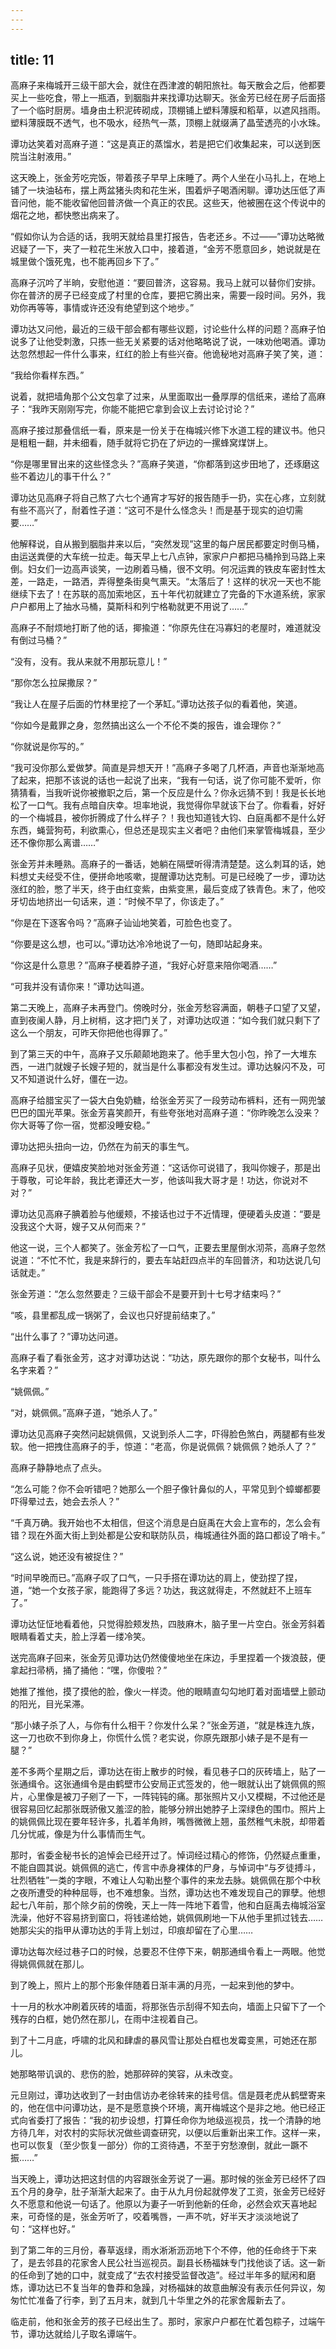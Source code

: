 ```yaml
---
---
---
```

title: 11
---




高麻子来梅城开三级干部大会，就住在西津渡的朝阳旅社。每天散会之后，他都要买上一些吃食，带上一瓶酒，到胭脂井来找谭功达聊天。张金芳已经在房子后面搭了一个临时厨房。墙身由土积泥砖砌成，顶棚铺上塑料薄膜和稻草，以遮风挡雨。塑料薄膜既不透气，也不吸水，经热气一蒸，顶棚上就缀满了晶莹透亮的小水珠。

谭功达笑着对高麻子道：“这是真正的蒸馏水，若是把它们收集起来，可以送到医院当注射液用。”

这天晚上，张金芳吃完饭，带着孩子早早上床睡了。两个人坐在小马扎上，在地上铺了一块油毡布，摆上两盆猪头肉和花生米，围着炉子喝酒闲聊。谭功达压低了声音问他，能不能收留他回普济做一个真正的农民。这些天，他被圈在这个传说中的烟花之地，都快憋出病来了。

“假如你认为合适的话，我明天就给县里打报告，告老还乡。不过——”谭功达略微迟疑了一下，夹了一粒花生米放入口中，接着道，“金芳不愿意回乡，她说就是在城里做个饿死鬼，也不能再回乡下了。”

高麻子沉吟了半晌，安慰他道：“要回普济，这容易。我马上就可以替你们安排。你在普济的房子已经变成了村里的仓库，要把它腾出来，需要一段时间。另外，我劝你再等等，事情或许还没有绝望到这个地步。”

谭功达又问他，最近的三级干部会都有哪些议题，讨论些什么样的问题？高麻子怕说多了让他受刺激，只拣一些无关紧要的话对他略略说了说，一味劝他喝酒。谭功达忽然想起一件什么事来，红红的脸上有些兴奋。他诡秘地对高麻子笑了笑，道：

“我给你看样东西。”

说着，就把墙角那个公文包拿了过来，从里面取出一叠厚厚的信纸来，递给了高麻子：“我昨天刚刚写完，你能不能把它拿到会议上去讨论讨论？”

高麻子接过那叠信纸一看，原来是一份关于在梅城兴修下水道工程的建议书。他只是粗粗一翻，并未细看，随手就将它扔在了炉边的一摞蜂窝煤饼上。

“你是哪里冒出来的这些怪念头？”高麻子笑道，“你都落到这步田地了，还琢磨这些不着边儿的事干什么？”

谭功达见高麻子将自己熬了六七个通宵才写好的报告随手一扔，实在心疼，立刻就有些不高兴了，耐着性子道：“这可不是什么怪念头！而是基于现实的迫切需要……”

他解释说，自从搬到胭脂井来以后，“突然发现”这里的每户居民都要定时倒马桶，由运送粪便的大车统一拉走。每天早上七八点钟，家家户户都把马桶拎到马路上来倒。妇女们一边高声谈笑，一边刷着马桶，很不文明。何况运粪的铁皮车密封性太差，一路走，一路洒，弄得整条街臭气熏天。“太落后了！这样的状况一天也不能继续下去了！在苏联的高加索地区，五十年代初就建立了完备的下水道系统，家家户户都用上了抽水马桶，莫斯科和列宁格勒就更不用说了……”

高麻子不耐烦地打断了他的话，揶揄道：“你原先住在冯寡妇的老屋时，难道就没有倒过马桶？”

“没有，没有。我从来就不用那玩意儿！”

“那你怎么拉屎撒尿？”

“我让人在屋子后面的竹林里挖了一个茅缸。”谭功达孩子似的看着他，笑道。

“你如今是戴罪之身，忽然搞出这么一个不伦不类的报告，谁会理你？”

“你就说是你写的。”

“我可没你那么爱做梦。简直是异想天开！”高麻子多喝了几杯酒，声音也渐渐地高了起来，把那不该说的话也一起说了出来，“我有一句话，说了你可能不爱听，你猜猜看，当我听说你被撤职之后，第一个反应是什么？你永远猜不到！我是长长地松了一口气。我有点暗自庆幸。坦率地说，我觉得你早就该下台了。你看看，好好的一个梅城县，被你折腾成了什么样子？！我也知道钱大钧、白庭禹都不是什么好东西，蝇营狗苟，利欲熏心，但总还是现实主义者吧？由他们来掌管梅城县，至少还不像你那么离谱……”

张金芳并未睡熟。高麻子的一番话，她躺在隔壁听得清清楚楚。这么刺耳的话，她料想丈夫经受不住，便拼命地咳嗽，提醒谭功达克制。可是已经晚了一步，谭功达涨红的脸，憋了半天，终于由红变紫，由紫变黑，最后变成了铁青色。末了，他咬牙切齿地挤出一句话来，道：“时候不早了，你该走了。”

“你是在下逐客令吗？”高麻子讪讪地笑着，可脸色也变了。

“你要是这么想，也可以。”谭功达冷冷地说了一句，随即站起身来。

“你这是什么意思？”高麻子梗着脖子道，“我好心好意来陪你喝酒……”

“可我并没有请你来！”谭功达叫道。

第二天晚上，高麻子未再登门。傍晚时分，张金芳愁容满面，朝巷子口望了又望，直到夜阑人静，月上树梢，这才把门关了，对谭功达叹道：“如今我们就只剩下了这么一个朋友，可昨天你把他也得罪了。”

到了第三天的中午，高麻子又乐颠颠地跑来了。他手里大包小包，拎了一大堆东西，一进门就嫂子长嫂子短的，就当是什么事都没有发生过。谭功达躲闪不及，可又不知道说什么好，僵在一边。

高麻子给腊宝买了一袋大白兔奶糖，给张金芳买了一段劳动布裤料，还有一网兜皱巴巴的国光苹果。张金芳喜笑颜开，有些夸张地对高麻子道：“你昨晚怎么没来？你大哥等了你一宿，觉都没睡安稳。”

谭功达把头扭向一边，仍然在为前天的事生气。

高麻子见状，便嬉皮笑脸地对张金芳道：“这话你可说错了，我叫你嫂子，那是出于尊敬，可论年龄，我比老谭还大一岁，他该叫我大哥才是！功达，你说对不对？”

谭功达见高麻子腆着脸与他缓颊，不接话也过于不近情理，便硬着头皮道：“要是没我这个大哥，嫂子又从何而来？”

他这一说，三个人都笑了。张金芳松了一口气，正要去里屋倒水沏茶，高麻子忽然说道：“不忙不忙，我是来辞行的，要去车站赶四点半的车回普济，和功达说几句话就走。”

张金芳道：“怎么忽然要走？三级干部会不是要开到十七号才结束吗？”

“咳，县里都乱成一锅粥了，会议也只好提前结束了。”

“出什么事了？”谭功达问道。

高麻子看了看张金芳，这才对谭功达说：“功达，原先跟你的那个女秘书，叫什么名字来着？”

“姚佩佩。”

“对，姚佩佩。”高麻子道，“她杀人了。”

谭功达见高麻子突然问起姚佩佩，又说到杀人二字，吓得脸色煞白，两腿都有些发软。他一把拽住高麻子的手，惊道：“老高，你是说佩佩？姚佩佩？她杀人了？”

高麻子静静地点了点头。

“怎么可能？你不会听错吧？她那么一个胆子像针鼻似的人，平常见到个蟑螂都要吓得晕过去，她会去杀人？”

“千真万确。我开始也不太相信，但这个消息是白庭禹在大会上宣布的，怎么会有错？现在外面大街上到处都是公安和联防队员，梅城通往外面的路口都设了哨卡。”

“这么说，她还没有被捉住？”

“时间早晚而已。”高麻子叹了口气，一只手搭在谭功达的肩上，使劲捏了捏，道，“她一个女孩子家，能跑得了多远？功达，我这就得走，不然就赶不上班车了。”

谭功达怔怔地看着他，只觉得脸颊发热，四肢麻木，脑子里一片空白。张金芳斜着眼睛看着丈夫，脸上浮着一缕冷笑。

送完高麻子回来，张金芳见谭功达仍然傻傻地坐在床边，手里捏着一个拨浪鼓，便拿起扫帚柄，捅了捅他：“嘿，你傻啦？”

她推了推他，摸了摸他的脸，像火一样烫。他的眼睛直勾勾地盯着对面墙壁上颤动的阳光，目光呆滞。

“那小婊子杀了人，与你有什么相干？你发什么呆？”张金芳道，“就是株连九族，这一刀也砍不到你身上，你慌什么慌？老实说，你原先跟那小婊子是不是有一腿？”





差不多两个星期之后，谭功达在街上散步的时候，看见巷子口的灰砖墙上，贴了一张通缉令。这张通缉令是由鹤壁市公安局正式签发的，他一眼就认出了姚佩佩的照片，心里像是被刀子剜了一下，一阵钝钝的痛。那张照片又小又模糊，不过他还是很容易回忆起那张既骄傲又羞涩的脸，能够分辨出她脖子上深绿色的围巾。照片上的姚佩佩比现在要年轻许多，扎着羊角辫，嘴唇微微上翘，虽然稚气未脱，却带着几分忧戚，像是为什么事情而生气。

那时，省委金秘书长的追悼会已经开过了。悼词经过精心的修饰，仍然疑点重重，不能自圆其说。姚佩佩的逃亡，传言中赤身裸体的尸身，与悼词中“与歹徒搏斗，壮烈牺牲”一类的字眼，不难让人勾勒出整个事件的来龙去脉。姚佩佩在那个中秋之夜所遭受的种种屈辱，也不难想象。当然，谭功达也不难发现自己的罪孽。他想起七八年前，那个除夕前的傍晚，天上一阵一阵地下着雪，他和白庭禹去梅城浴室洗澡，他好不容易挤到窗口，将钱递给她，姚佩佩刷地一下从他手里抓过钱去……她那尖尖的指甲从谭功达的手背上划过，印痕却留在了心里……

谭功达每次经过巷子口的时候，总要忍不住停下来，朝那通缉令看上一两眼。他觉得姚佩佩就在那儿。

到了晚上，照片上的那个形象伴随着日渐丰满的月亮，一起来到他的梦中。

十一月的秋水冲刷着灰砖的墙面，将那张告示刮得不知去向，墙面上只留下了一个残存的白框，她仍然在那儿，在雨中注视着自己。

到了十二月底，呼啸的北风和肆虐的暴风雪让那处白框也发霉变黑，可她还在那儿。

她那略带讥讽的、悲伤的脸，她那碎碎的笑容，从未改变。

元旦刚过，谭功达收到了一封由信访办老徐转来的挂号信。信是聂老虎从鹤壁寄来的，他在信中问谭功达，是不是愿意换个环境，离开梅城这个是非之地。他已经正式向省委打了报告：“我的初步设想，打算任命你为地级巡视员，找一个清静的地方待几年，对农村的实际状况做些调查研究，以便以后重新出来工作。这样一来，也可以恢复（至少恢复一部分）你的工资待遇，不至于穷愁潦倒，就此一蹶不振……”

当天晚上，谭功达把这封信的内容跟张金芳说了一遍。那时候的张金芳已经怀了四五个月的身孕，肚子渐渐大起来了。由于从九月份起就停发了工资，张金芳已经好久不愿意和他说一句话了。他原以为妻子一听到他新的任命，必然会欢天喜地起来，可奇怪的是，张金芳听了，咬着嘴唇，一声不吭，好半天才淡淡地说了句：“这样也好。”

到了第二年的三月份，春草返绿，雨水淅淅沥沥地下个不停，他的任命终于下来了，是去邻县的花家舍人民公社当巡视员。副县长杨福妹专门找他谈了话。这一新的任命到了她的口中，就变成了“去农村接受监督改造”。经过半年多的赋闲和磨炼，谭功达已不复当年的鲁莽和急躁，对杨福妹的故意曲解没有表示任何异议，匆匆忙忙准备了行李，到了五月末，就到几十华里之外的花家舍履新去了。

临走前，他和张金芳的孩子已经出生了。那时，家家户户都在忙着包粽子，过端午节，谭功达就给儿子取名谭端午。
